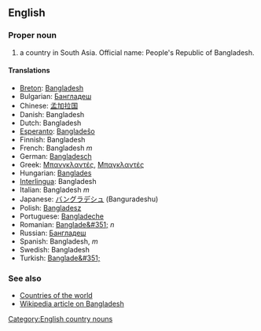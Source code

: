 ==English==

===Proper noun===

# a country in South Asia. Official name: People's Republic of Bangladesh.

====Translations====
*[[Breton]]: [[Bangladesh]]
*Bulgarian: [[Бангладеш]]
*Chinese: [[孟加拉国]]
*Danish: Bangladesh
*Dutch: Bangladesh
*[[Esperanto]]: [[Bangladeŝo]]
*Finnish: Bangladesh
*French: Bangladesh ''m''
*German: [[Bangladesch]]
*Greek: [[Μπανγκλαντές]], [[Μπαγκλαντές]]
*Hungarian: [[Banglades]]
*[[Interlingua]]: Bangladesh
*Italian: Bangladesh ''m''
*Japanese: [[バングラデシュ]] (Banguradeshu)
*Polish: [[Bangladesz]]
*Portuguese: [[Bangladeche]]
*Romanian: [[Banglade&#351;]] ''n''
*Russian: [[Бангладеш]]
*Spanish: Bangladesh, ''m''
*Swedish: Bangladesh
*Turkish: [[Banglade&#351;]]

===See also===

*[[Countries of the world]]
*[[w:Bangladesh|Wikipedia article on Bangladesh]]
[[Category:English country nouns]]